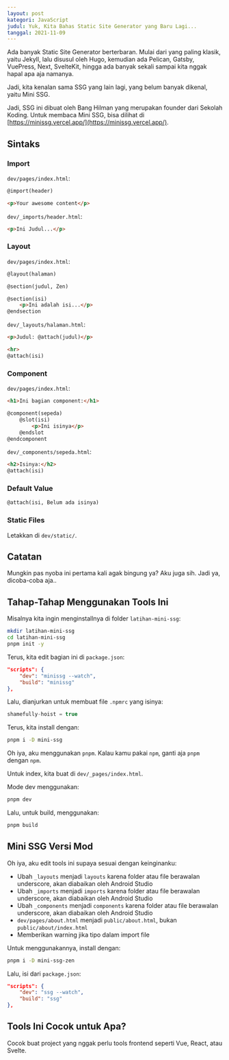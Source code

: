 ```yaml
---
layout: post
kategori: JavaScript
judul: Yuk, Kita Bahas Static Site Generator yang Baru Lagi...
tanggal: 2021-11-09
---
```


Ada banyak Static Site Generator berterbaran. Mulai dari yang paling klasik, yaitu Jekyll, lalu disusul oleh Hugo, kemudian ada Pelican, Gatsby, VuePress, Next, SvelteKit, hingga ada banyak sekali sampai kita nggak hapal apa aja namanya.

Jadi, kita kenalan sama SSG yang lain lagi, yang belum banyak dikenal, yaitu Mini SSG.

Jadi, SSG ini dibuat oleh Bang Hilman yang merupakan founder dari Sekolah Koding. Untuk membaca Mini SSG, bisa dilihat di [https://minissg.vercel.app/](https://minissg.vercel.app/).

## Sintaks

### Import

`dev/pages/index.html`:

```html
@import(header)		

<p>Your awesome content</p>
```

`dev/_imports/header.html`:

```html
<p>Ini Judul...</p>
```

### Layout

`dev/pages/index.html`:

```html
@layout(halaman)

@section(judul, Zen)

@section(isi)
	<p>Ini adalah isi...</p>
@endsection
```

`dev/_layouts/halaman.html`:

```html
<p>Judul: @attach(judul)</p>

<hr>
@attach(isi)
```

### Component

`dev/pages/index.html`:

```html
<h1>Ini bagian component:</h1>

@component(sepeda)
	@slot(isi)
		<p>Ini isinya</p>
	@endslot
@endcomponent
```

`dev/_components/sepeda.html`:

```html
<h2>Isinya:</h2>
@attach(isi)
```

### Default Value

```html
@attach(isi, Belum ada isinya)
```

### Static Files

Letakkan di `dev/static/`.

## Catatan

Mungkin pas nyoba ini pertama kali agak bingung ya? Aku juga sih. Jadi ya, dicoba-coba aja..

## Tahap-Tahap Menggunakan Tools Ini

Misalnya kita ingin menginstallnya di folder `latihan-mini-ssg`:

```bash
mkdir latihan-mini-ssg
cd latihan-mini-ssg
pnpm init -y
```

Terus, kita edit bagian ini di `package.json`:

```json
"scripts": {
	"dev": "minissg --watch",
	"build": "minissg"
},
```

Lalu, dianjurkan untuk membuat file `.npmrc` yang isinya:

```javascript
shamefully-hoist = true
```

Terus, kita install dengan:

```bash
pnpm i -D mini-ssg
```

Oh iya, aku menggunakan `pnpm`. Kalau kamu pakai `npm`, ganti aja `pnpm` dengan `npm`.

Untuk index, kita buat di `dev/_pages/index.html`.

Mode dev menggunakan:

```bash
pnpm dev
```

Lalu, untuk build, menggunakan:

```bash
pnpm build
```

## Mini SSG Versi Mod

Oh iya, aku edit tools ini supaya sesuai dengan keinginanku:

- Ubah `_layouts` menjadi `layouts` karena folder atau file berawalan underscore, akan diabaikan oleh Android Studio
- Ubah `_imports` menjadi `imports` karena folder atau file berawalan underscore, akan diabaikan oleh Android Studio
- Ubah `_components` menjadi `components` karena folder atau file berawalan underscore, akan diabaikan oleh Android Studio
- `dev/pages/about.html` menjadi `public/about.html`, bukan `public/about/index.html`
- Memberikan warning jika tipo dalam import file

Untuk menggunakannya, install dengan:

```bash
pnpm i -D mini-ssg-zen
```

Lalu, isi dari `package.json`:

```json
"scripts": {
	"dev": "ssg --watch",
	"build": "ssg"
},
```

## Tools Ini Cocok untuk Apa?

Cocok buat project yang nggak perlu tools frontend seperti Vue, React, atau Svelte.